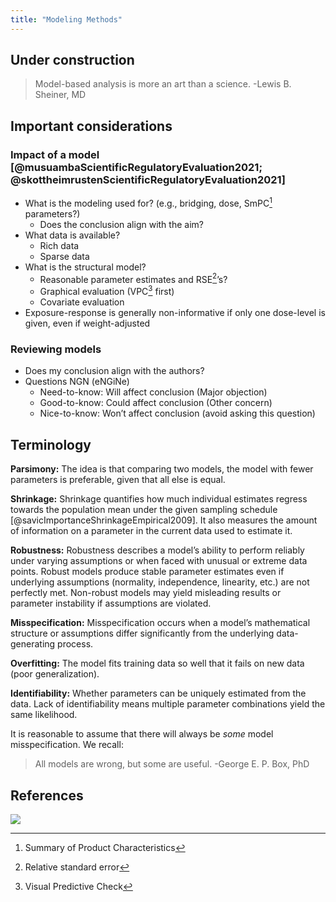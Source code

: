 ```yaml
---
title: "Modeling Methods"
---
```


:::{.callout-caution}
# Under construction
:::

> Model-based analysis is more an art than a science. -Lewis B. Sheiner, MD

## Important considerations

### Impact of a model [@musuambaScientificRegulatoryEvaluation2021; @skottheimrustenScientificRegulatoryEvaluation2021]

* What is the modeling used for? (e.g., bridging, dose, SmPC^[Summary of Product Characteristics] parameters?)
  * Does the conclusion align with the aim?
* What data is available?
  * Rich data
  * Sparse data
* What is the structural model?
  * Reasonable parameter estimates and RSE^[Relative standard error]'s?
  * Graphical evaluation (VPC^[Visual Predictive Check] first)
  * Covariate evaluation

* Exposure-response is generally non-informative if only one dose-level is given, even if weight-adjusted

### Reviewing models
* Does my conclusion align with the authors?
* Questions NGN (eNGiNe)
  * Need-to-know: Will affect conclusion (Major objection)
  * Good-to-know: Could affect conclusion (Other concern)
  * Nice-to-know: Won't affect conclusion (avoid asking this question)

## Terminology

**Parsimony:** The idea is that comparing two models, the model with fewer parameters is preferable, given that all else is equal.

**Shrinkage:** Shrinkage quantifies how much individual estimates regress towards the population mean under the given sampling schedule [@savicImportanceShrinkageEmpirical2009].
It also measures the amount of information on a parameter in the current data used to estimate it.

**Robustness:** Robustness describes a model’s ability to perform reliably under varying assumptions or when faced with unusual or extreme data points.
Robust models produce stable parameter estimates even if underlying assumptions (normality, independence, linearity, etc.) are not perfectly met.
Non-robust models may yield misleading results or parameter instability if assumptions are violated.

**Misspecification:** Misspecification occurs when a model's mathematical structure or assumptions differ significantly from the underlying data-generating process.

**Overfitting:** The model fits training data so well that it fails on new data (poor generalization).

**Identifiability:** Whether parameters can be uniquely estimated from the data.
Lack of identifiability means multiple parameter combinations yield the same likelihood.

:::{.callout-note}
It is reasonable to assume that there will always be *some* model misspecification.
We recall:

> All models are wrong, but some are useful. -George E. P. Box, PhD
:::

## References

::: {#refs}
:::

![](images/index_modeling.png)
